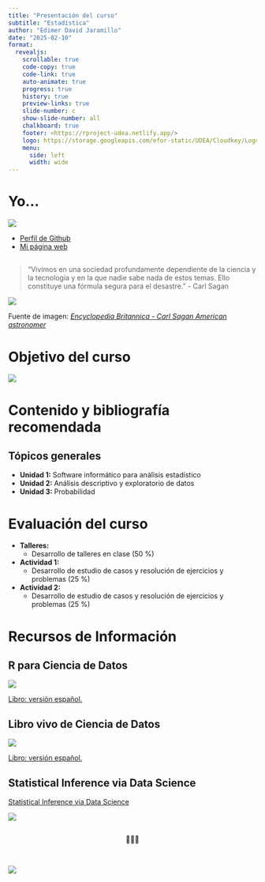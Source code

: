 ```yaml
---
title: "Presentación del curso"
subtitle: "Estadística"
author: "Edimer David Jaramillo"
date: "2025-02-10"
format:
  revealjs:
    scrollable: true
    code-copy: true
    code-link: true
    auto-animate: true
    progress: true
    history: true
    preview-links: true
    slide-number: c
    show-slide-number: all
    chalkboard: true
    footer: <https://rproject-udea.netlify.app/>
    logo: https://storage.googleapis.com/efor-static/UDEA/Cloudkey/Logohorizontal.png
    menu:
      side: left
      width: wide
---
```


# Yo...

![](img/img17.PNG){fig-align="center"}

::: footer
- [Perfil de Github](https://github.com/Edimer) <br>
- [Mi página web](https://edimer.netlify.app/en/)
:::

## {.smaller}

> "Vivimos en una sociedad profundamente dependiente de la ciencia y la tecnología y en la que nadie sabe nada de estos temas. Ello constituye una fórmula segura para el desastre." - Carl Sagan


![](img/carl-sagan.webp){fig-align="center"}

::: footer
Fuente de imagen: [*Encyclopedia Britannica - Carl Sagan American astronomer*](https://www.britannica.com/biography/Carl-Sagan)
:::

# Objetivo del curso {.smaller}

![](img/data-science-venn.svg){fig-align="center"}

# Contenido y bibliografía recomendada {.smaller background-gradient="radial-gradient(#283b95, #17b2c3)"}

## Tópicos generales

- **Unidad 1:** Software informático para análisis estadístico
- **Unidad 2:** Análisis descriptivo y exploratorio de datos
- **Unidad 3:** Probabilidad

# Evaluación del curso {.smaller background-gradient="radial-gradient(#283b95, #17b2c3)"}


- **Talleres:** 
  - Desarrollo de talleres en clase (50 %)
- **Actividad 1:** 
  - Desarrollo de estudio de casos y resolución de ejercicios y problemas (25 %)
- **Actividad 2:** 
  - Desarrollo de estudio de casos y resolución de ejercicios y problemas (25 %) 


# Recursos de Información {.smaller background-gradient="radial-gradient(#283b95, #17b2c3)"}

## R para Ciencia de Datos

![](img/libro2.PNG){fig-align="center"}

::: footer
[Libro: versión español.](https://es.r4ds.hadley.nz/)
:::


## Libro vivo de Ciencia de Datos

![](img/libro3.PNG){fig-align="center"}

::: footer
[Libro: versión español.](https://librovivodecienciadedatos.ai/)
:::

## Statistical Inference via Data Science

::: footer
[Statistical Inference via Data Science](https://moderndive.com/)
:::

![](img/libro5.png){fig-align="center"}

## 
 
<center>
🤝🙂🤝
</center>

<br>

![](img/gracias.gif){fig-align="center"}